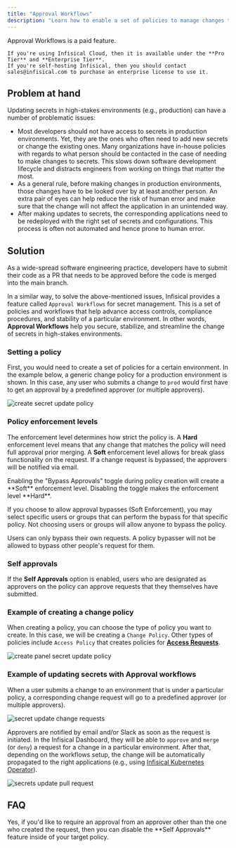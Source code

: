 ```yaml
---
title: "Approval Workflows"
description: "Learn how to enable a set of policies to manage changes to sensitive secrets and environments."
---
```


<Info>
    Approval Workflows is a paid feature.

    If you're using Infisical Cloud, then it is available under the **Pro Tier** and **Enterprise Tier**.
    If you're self-hosting Infisical, then you should contact sales@infisical.com to purchase an enterprise license to use it.
</Info>

## Problem at hand

Updating secrets in high-stakes environments (e.g., production) can have a number of problematic issues:
- Most developers should not have access to secrets in production environments. Yet, they are the ones who often need to add new secrets or change the existing ones. Many organizations have in-house policies with regards to what person should be contacted in the case of needing to make changes to secrets. This slows down software development lifecycle and distracts engineers from working on things that matter the most.
- As a general rule, before making changes in production environments, those changes have to be looked over by at least another person. An extra pair of eyes can help reduce the risk of human error and make sure that the change will not affect the application in an unintended way.
- After making updates to secrets, the corresponding applications need to be redeployed with the right set of secrets and configurations. This process is often not automated and hence prone to human error.

## Solution

As a wide-spread software engineering practice, developers have to submit their code as a PR that needs to be approved before the code is merged into the main branch.

In a similar way, to solve the above-mentioned issues, Infisical provides a feature called `Approval Workflows` for secret management. This is a set of policies and workflows that help advance access controls, compliance procedures, and stability of a particular environment. In other words, **Approval Workflows** help you secure, stabilize, and streamline the change of secrets in high-stakes environments.

### Setting a policy

First, you would need to create a set of policies for a certain environment. In the example below, a generic change policy for a production environment is shown. In this case, any user who submits a change to `prod` would first have to get an approval by a predefined approver (or multiple approvers).

![create secret update policy](../../images/platform/pr-workflows/secret-update-policy.png)

### Policy enforcement levels

The enforcement level determines how strict the policy is. A **Hard** enforcement level means that any change that matches the policy will need full approval prior merging. A **Soft** enforcement level allows for break glass functionality on the request. If a change request is bypassed, the approvers will be notified via email.

<Note>
    Enabling the "Bypass Approvals" toggle during policy creation will create a **Soft** enforcement level. Disabling the toggle makes the enforcement level **Hard**.
</Note>

If you choose to allow approval bypasses (Soft Enforcement), you may select specific users or groups that can perform the bypass for that specific policy. Not choosing users or groups will allow anyone to bypass the policy.

Users can only bypass their own requests. A policy bypasser will not be allowed to bypass other people's request for them.

### Self approvals

If the **Self Approvals** option is enabled, users who are designated as approvers on the policy can approve requests that they themselves have submitted.

### Example of creating a change policy

When creating a policy, you can choose the type of policy you want to create. In this case, we will be creating a `Change Policy`. Other types of policies include `Access Policy` that creates policies for **[Access Requests](/documentation/platform/access-controls/access-requests)**.

![create panel secret update policy](../../images/platform/pr-workflows/create-change-policy.png)

### Example of updating secrets with Approval workflows

When a user submits a change to an environment that is under a particular policy, a corresponding change request will go to a predefined approver (or multiple approvers).

![secret update change requests](../../images/platform/pr-workflows/secret-update-request.png)

Approvers are notified by email and/or Slack as soon as the request is initiated. In the Infisical Dashboard, they will be able to `approve` and `merge` (or `deny`) a request for a change in a particular environment. After that, depending on the workflows setup, the change will be automatically propagated to the right applications (e.g., using [Infisical Kubernetes Operator](https://infisical.com/docs/integrations/platforms/kubernetes)).

![secrets update pull request](../../images/platform/pr-workflows/secret-update-pr.png)

## FAQ

<AccordionGroup>
    <Accordion title="Is it possible to disable self-approval for policies?">
        Yes, if you'd like to require an approval from an approver other than the one who created the request, then you can disable the **Self Approvals** feature inside of your target policy.
    </Accordion>
</AccordionGroup>
